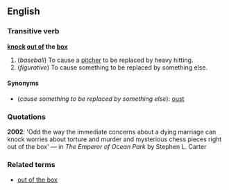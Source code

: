 ==English==
===Transitive verb===
'''[[knock]] [[out of]] the [[box]]'''

#(''baseball'') To cause a [[pitcher]] to be replaced by heavy hitting.
#(''figurative'') To cause something to be replaced by something else.

====Synonyms====

*(''cause something to be replaced by something else''): [[oust]]

===Quotations===

'''2002''': 'Odd the way the immediate concerns about a dying marriage can knock worries about torture and murder and mysterious chess pieces right out of the box' &mdash; in ''The Emperor of Ocean Park'' by Stephen L. Carter

===Related terms===
*[[out of the box]]